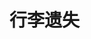 # 行李遗失
<ScDailyConversation />
<br />
<Dialog>
#### I waited at the [baggage/n.] [carousel/n./2] for over an hour.
#### But my luggage did not arrive with the other passengers' luggage.
# I'm sorry about that. What flight did you take?
#### Flight 703, coming from Paris.
# What does your luggage look like?
#### It is a large, silver [hard-shell/adj.] [suitcase/n.]. It has my initials S. K. engraved on the side.
# OK. Please fill out this [luggage/n.] [claim/v.] [form/n./3].
# Make sure to leave a number we can reach you at, and we will contact you as soon as we find it.
# Sorry for the [inconvenience/n.].
#### Thank you.
</Dialog>
